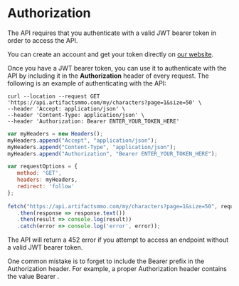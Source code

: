 # Authorization
  
The API requires that you authenticate with a valid JWT bearer token in order to access the API.
 
You can create an account and get your token directly on [our website](https://artifactsmmo.com/account).
  
Once you have a JWT bearer token, you can use it to authenticate with the API by including it in the **Authorization** header of every request. The following is an example of authenticating with the API:
  
```http filename="cURL" copy
curl --location --request GET 'https://api.artifactsmmo.com/my/characters?page=1&size=50' \
--header 'Accept: application/json' \
--header 'Content-Type: application/json' \
--header 'Authorization: Bearer ENTER_YOUR_TOKEN_HERE'
```
```js filename="Javascript" copy
var myHeaders = new Headers();
myHeaders.append("Accept", "application/json");
myHeaders.append("Content-Type", "application/json");
myHeaders.append("Authorization", "Bearer ENTER_YOUR_TOKEN_HERE");

var requestOptions = {
   method: 'GET',
   headers: myHeaders,
   redirect: 'follow'
};
 
fetch("https://api.artifactsmmo.com/my/characters?page=1&size=50", requestOptions)
   .then(response => response.text())
   .then(result => console.log(result))
   .catch(error => console.log('error', error));
```

The API will return a 452 error if you attempt to access an endpoint without a valid JWT bearer token.

One common mistake is to forget to include the Bearer prefix in the Authorization header. For example, a proper Authorization header contains the value Bearer .

